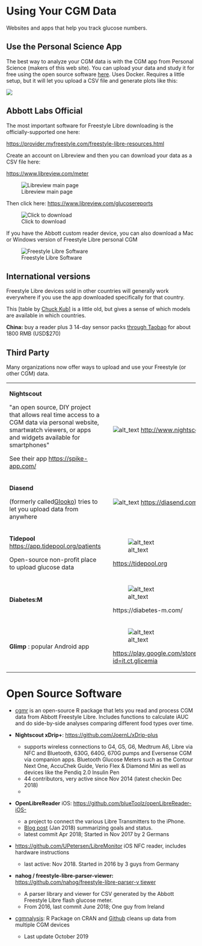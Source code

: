 # Using Your CGM Data

Websites and apps that help you track glucose numbers.

## Use the Personal Science App

The best way to analyze your CGM data is with the CGM app from Personal Science (makers of this web site). You can upload your data and study it for free using the open source software [here](https://github.com/personalscience/taster).  Uses Docker.  Requires a little setup, but it will let you upload a CSV file and generate plots like this:

![](images/glucose_Levels_After_Eating_Rice.jpg)


## Abbott Labs Official

The most important software for Freestyle Libre downloading is the officially-supported one here:

<https://provider.myfreestyle.com/freestyle-libre-resources.html>

Create an account on Libreview and then you can download your data as a CSV file here:

<https://www.libreview.com/meter>

![Libreview main page](images/freestyle-download.jpg "image_tooltip")

Then click here: <https://www.libreview.com/glucosereports>

![Click to download](images/freestyle-download-click.jpg "image_tooltip")

If you have the Abbott custom reader device, you can also download a Mac or Windows version of Freestyle Libre personal CGM

![Freestyle Libre Software](images/freestyle-software.png "image_tooltip")

## International versions

Freestyle Libre devices sold in other countries will generally work everywhere if you use the app downloaded specifically for that country.

This [table by [Chuck Kub](https://www.facebook.com/photo.php?fbid=1835069433269419&set=gm.751003141928341&type=3&theater&ifg=1)] is a little old, but gives a sense of which models are available in which countries.

**China:** buy a reader plus 3 14-day sensor packs [through Taobao](https://item.jd.com/32498232197.html) for about 1800 RMB (USD\$270)

## Third Party

Many organizations now offer ways to upload and use your Freestyle (or other CGM) data.

+--------------------------------------------------------------------------------------------------------------------------------------------------------------------+---+-------------------------------------------------------------------------------------------------------+
| **Nightscout**                                                                                                                                                     |   | ![alt_text](images/nightscout-logo.png "image_tooltip"){alt="alt_text"} <http://www.nightscout.info/> |
|                                                                                                                                                                    |   |                                                                                                       |
| \"an open source, DIY project that allows real time access to a CGM data via personal website, smartwatch viewers, or apps and widgets available for smartphones\" |   |                                                                                                       |
|                                                                                                                                                                    |   |                                                                                                       |
| See their app <https://spike-app.com/>                                                                                                                             |   |                                                                                                       |
+--------------------------------------------------------------------------------------------------------------------------------------------------------------------+---+-------------------------------------------------------------------------------------------------------+
| **Diasend**                                                                                                                                                        |   | ![alt_text](images/diasend-logo.png "image_tooltip"){alt="alt_text"} <https://diasend.com/us>         |
|                                                                                                                                                                    |   |                                                                                                       |
| (formerly called[ Glooko](https://www-int.glooko.com/)) tries to let you upload data from anywhere                                                                 |   |                                                                                                       |
+--------------------------------------------------------------------------------------------------------------------------------------------------------------------+---+-------------------------------------------------------------------------------------------------------+
| **Tidepool** <https://app.tidepool.org/patients>                                                                                                                   |   | ![alt_text](images/tidepool-logo.png "image_tooltip"){alt="alt_text"}                                 |
|                                                                                                                                                                    |   |                                                                                                       |
| Open-source non-profit place to upload glucose data                                                                                                                |   | <https://tidepool.org>                                                                                |
+--------------------------------------------------------------------------------------------------------------------------------------------------------------------+---+-------------------------------------------------------------------------------------------------------+
| **Diabetes:M**                                                                                                                                                     |   | ![alt_text](images/miaomiao-logo.png "image_tooltip"){alt="alt_text"}                                 |
|                                                                                                                                                                    |   |                                                                                                       |
|                                                                                                                                                                    |   | https://diabetes-m.com/                                                                               |
+--------------------------------------------------------------------------------------------------------------------------------------------------------------------+---+-------------------------------------------------------------------------------------------------------+
| **Glimp** : popular Android app                                                                                                                                    |   | ![alt_text](images/glimp-logo.png "image_tooltip"){alt="alt_text"}                                    |
|                                                                                                                                                                    |   |                                                                                                       |
|                                                                                                                                                                    |   | <https://play.google.com/store/apps/details?id=it.ct.glicemia>                                        |
+--------------------------------------------------------------------------------------------------------------------------------------------------------------------+---+-------------------------------------------------------------------------------------------------------+

# Open Source Software

-   [cgmr](https://github.com/personalscience/cgmr) is an open-source R package that lets you read and process CGM data from Abbott Freestyle Libre. Includes functions to calculate iAUC and do side-by-side analyses comparing different food types over time.

-   **Nightscout xDrip+**: <https://github.com/JoernL/xDrip-plus>

    -   supports wireless connections to G4, G5, G6, Medtrum A6, Libre via NFC and Bluetooth, 630G, 640G, 670G pumps and Eversense CGM via companion apps. Bluetooth Glucose Meters such as the Contour Next One, AccuChek Guide, Verio Flex & Diamond Mini as well as devices like the Pendiq 2.0 Insulin Pen
    -   44 contributors, very active since Nov 2014 (latest checkin Dec 2018)
    -   

-   **OpenLibreReader** iOS: <https://github.com/blueToolz/openLibreReader-iOS->

    -   a project to connect the various Libre Transmitters to the iPhone.
    -   [Blog post](https://unendlichkeit.net/wordpress/openlibrereader-and-status/?lang=en) (Jan 2018) summarizing goals and status.
    -   latest commit Apr 2018; Started in Nov 2017 by 2 Germans

-   <https://github.com/UPetersen/LibreMonitor> iOS NFC reader, includes hardware instructions

    -   last active: Nov 2018. Started in 2016 by 3 guys from Germany

-   **nahog / freestyle-libre-parser-viewer:** [https://github.com/nahog/freestyle-libre-parser-v tiewer](https://github.com/nahog/freestyle-libre-parser-viewer)

    -   A parser library and viewer for CSV generated by the Abbott Freestyle Libre flash glucose meter.
    -   From 2016, last commit June 2018; One guy from Ireland

-   [cgmnalysis](https://cran.r-project.org/web/packages/cgmanalysis/index.html): R Package on CRAN and [Github](https://github.com/childhealthbiostatscore/R-Packages) cleans up data from multiple CGM devices

    -   Last update October 2019

